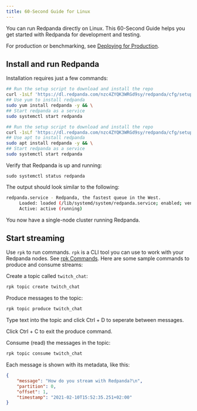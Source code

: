 ```yaml
---
title: 60-Second Guide for Linux
---
```


<head>
    <meta name="title" content="Linux Quick Start Guide | Redpanda Docs"/>
    <meta name="description" content="Linux quick start guide."/>
</head>


You can run Redpanda directly on Linux. This 60-Second Guide helps you get started with Redpanda for development and testing.

For production or benchmarking, see [Deploying for Production](/docs/deployment/production-deployment).

## Install and run Redpanda

Installation requires just a few commands:

<Tabs>
    <TabItem value="fedora" label="Fedora/RedHat" default>


  ```bash
  ## Run the setup script to download and install the repo
  curl -1sLf 'https://dl.redpanda.com/nzc4ZYQK3WRGd9sy/redpanda/cfg/setup/bash.rpm.sh' | sudo -E bash && \
  ## Use yum to install redpanda
  sudo yum install redpanda -y && \
  ## Start redpanda as a service 
  sudo systemctl start redpanda
  ```


  </TabItem>
      <TabItem value="debian" label="Debian/Ubuntu" default>

```bash
## Run the setup script to download and install the repo
curl -1sLf 'https://dl.redpanda.com/nzc4ZYQK3WRGd9sy/redpanda/cfg/setup/bash.deb.sh' | sudo -E bash && \
## Use apt to install redpanda
sudo apt install redpanda -y && \
## Start redpanda as a service 
sudo systemctl start redpanda
```

  </TabItem>
    </Tabs>

Verify that Redpanda is up and running: 

`sudo systemctl status redpanda`

The output should look similar to the following:

```bash
redpanda.service - Redpanda, the fastest queue in the West.
     Loaded: loaded (/lib/systemd/system/redpanda.service; enabled; vendor preset: enabled)
     Active: active (running)
```

You now have a single-node cluster running Redpanda.

## Start streaming

Use `rpk` to run commands. `rpk` is a CLI tool you can use to work with your Redpanda nodes. See [rpk Commands](/docs/reference/rpk/rpk-topic). Here are some sample commands to produce and consume streams:

Create a topic called `twitch_chat`:

```bash
rpk topic create twitch_chat
```

Produce messages to the topic:

```bash
rpk topic produce twitch_chat
```

Type text into the topic and click Ctrl + D to seperate between messages.

Click Ctrl + C to exit the produce command.

Consume (read) the messages in the topic:

```bash
rpk topic consume twitch_chat
```
    
Each message is shown with its metadata, like this:
    
```json
{
    "message": "How do you stream with Redpanda?\n",
    "partition": 0,
    "offset": 1,
    "timestamp": "2021-02-10T15:52:35.251+02:00"
}
```
